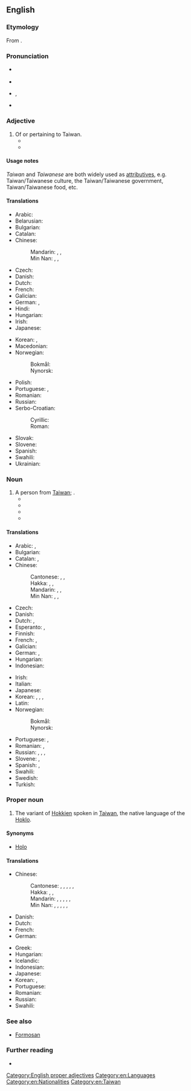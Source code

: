 {{also|taiwanese|Taïwanese}}
==English==
{{wikipedia}}

===Etymology===
From {{suffix|en|Taiwan|ese}}.

===Pronunciation===
* {{a|UK}} {{IPA|en|/taɪwəˈniːz/}}
* {{audio|en|LL-Q1860 (eng)-Vealhurl-Taiwanese.wav ‎|Audio (UK)}}
* {{a|US}} {{enPR|tī'wä-nēzʹ}}, {{IPA|en|/ˌtaɪwɑˈniːz/}}
* {{rhymes|en|iːz|s=3}}

===Adjective===
{{en-adj}}

# Of or pertaining to Taiwan.
#* {{quote-book
|en
|year=1997
|last=Hawksley
|first=Humphrey
|authorlink=Humphrey Hawksley
|author2=Simon Hoberton
|chapter=7
|title=Dragon Strike: The Millennium War
|url=https://archive.org/details/dragonstrikemill0000hawk_e7z1/
|genre=Fiction
|publisher={{w|Sidgwick & Jackson}}
|ISBN=0-283-06316-5
|OCLC=37536473
|page=338
|pageurl=https://archive.org/details/dragonstrikemill0000hawk_e7z1/page/338/
|text=As Reece Overhalt spoke to the President, the first reports came in of China’s invasion of the '''Taiwanese''' island of Peikan, just off the coast of Fujian.}}
#* {{quote-book
|en
|year=1998
|last=Storey
|first=Robert
|chapter=Islands of the Taiwan Straits
|title=Taiwan
|series={{w|Lonely Planet}}
|url=https://archive.org/details/taiwan00stor/
|edition=4th
|ISBN=0-86442-634-8
|OCLC=970524541
|OL=8314799M
|page=308
|pageurl=https://archive.org/details/taiwan00stor/page/308/
|text=At 6.30 am on 23 August 1958, Mao delivered his response to Khrushchev's peace initiative. The Chinese People's Liberation Army (PLA) rained thousands of artillery shells onto the '''Taiwanese''' islands of Kinmen and Matsu. The bombardment continued unabated for 44 days, during which time Kinmen sustained hits from over 474,000 artillery shells.}}

====Usage notes====
''Taiwan'' and ''Taiwanese'' are both widely used as [[attributives]], e.g. Taiwan/Taiwanese culture, the Taiwan/Taiwanese government, Taiwan/Taiwanese food, etc.

====Translations====
{{trans-top|relating to Taiwan}}
* Arabic: {{t|ar|تَايْوَانِيّ|tr=taywāniyy}}
* Belarusian: {{t|be|тайва́ньскі}}
* Bulgarian: {{t|bg|тайва́нски}}
* Catalan: {{t+|ca|taiwanès}}
* Chinese:
*: Mandarin: {{t+|cmn|臺灣|alt=臺灣的}}, {{t+|cmn|台灣|alt=台灣的}}, {{t+|cmn|台湾|alt=台湾的|tr=Táiwān de}}
*: Min Nan: {{t+|nan|臺灣|alt=臺灣的}}, {{t+|nan|台灣|alt=台灣的}}, {{t|nan|台湾|alt=台湾的|tr=Tâi-ôan--ê}}
* Czech: {{t+|cs|tchajwanský}}
* Danish: {{t|da|taiwansk}}
* Dutch: {{t+|nl|Taiwanees}}
* French: {{t+|fr|taïwanais}}
* Galician: {{t+|gl|taiwanés}}
* German: {{t+|de|taiwanisch}}, {{t+|de|Taiwan|alt=Taiwan-}}
* Hindi: {{t|hi|ताइवानी}}
* Hungarian: {{t+|hu|tajvani}}
* Irish: {{t|ga|Téavánach}}
* Japanese: {{t+|ja|台湾|alt=台湾の|tr=たいわんの, Taiwan no}}
{{trans-mid}}
* Korean: {{t+|ko|대만|alt=대만의}}, {{t+|ko|타이완|alt=타이완의}}
* Macedonian: {{t|mk|тајвански}}
* Norwegian:
*: Bokmål: {{t+|nb|taiwansk}}
*: Nynorsk: {{t+|nn|taiwansk}}
* Polish: {{t+|pl|tajwański}}
* Portuguese: {{t+|pt|taiwanês}}, {{t|pt|taiuanês}}
* Romanian: {{t|ro|taiwanez}}
* Russian: {{t+|ru|тайва́ньский}}
* Serbo-Croatian:
*: Cyrillic: {{t|sh|та̏јва̄нскӣ}}
*: Roman: {{t+|sh|tȁjvānskī}}
* Slovak: {{t|sk|taiwanský}}
* Slovene: {{t|sl|tájvanski}}
* Spanish: {{t+|es|taiwanés}}
* Swahili: {{t|sw|Kitaiwani}}
* Ukrainian: {{t|uk|тайва́нський}}
{{trans-bottom}}

===Noun===
{{en-noun|Taiwanese}}

# A person from [[Taiwan]]; {{non-gloss definition|usually plural}}.
#* {{quote-book
|en
|year=1965
|chapter=Lutheranism in Asia
|editor=Julius Bodensieck
|title=The Encyclopedia of the Lutheran Church
|url=https://archive.org/details/encyclopediaofl01bode/
|location=[[Minneapolis]]
|publisher={{w|Augsburg Publishing House}}
|volume=I
|LCCN=64-21500
|OCLC=1038167474
|page=125
|pageurl=https://archive.org/details/encyclopediaofl01bode/page/125/
|column=1
|text=Congregations consist mainly of Mandarin-speaking refugees from the mainland but '''Taiwanese''' are not excluded. Student centers were established at Taipei, Panchiao, and Tainan for Bible study, fellowship, and personal counseling.}}
#* {{quote-book
|en
|year=1978
|last=Nixon
|first=Richard
|authorlink=Richard Nixon
|title=RN: the Memoirs of Richard Nixon
|url=https://archive.org/details/rnmemoirsofricha00nixo/
|publisher=Grosset & Dunlap
|ISBN=0-448-14374-7
|LCCN=77-87793
|OCLC=760525066
|OL=7561812M
|page=570
|pageurl=https://archive.org/details/rnmemoirsofricha00nixo/page/570/
|text=Taiwan was the touchstone for both sides. We felt that we should not and could not abandon the '''Taiwanese'''; we were committed to Taiwan's right to exist as an independent nation.}}
#* {{quote-book
|en
|year=1996
|last=Marsh
|first=Robert M.
|chapter=Solidarity with Extended Kin
|title=The Great Transformation: Social Change in Taipei, Taiwan Since the 1960s
|url=https://archive.org/details/greattransformat0000mars/
|publisher={{w|M.E. Sharpe}}
|ISBN=1-56324-788-7
|LCCN=96-6317
|OCLC=925201650
|pages=149-150
|pageurl=https://archive.org/details/greattransformat0000mars/page/150/
|text=We know the “ethnic” distribution between '''Taiwanese''' and mainland Chinese households in each district (''ch’ü'') of Taipei. In 1963, the percent of '''Taiwanese''' households varied from only 28.8% in Taan district to 86% in Chiencheng district. In 1991, Taan again had the lowest percent of '''Taiwanese''' households (63%) and Tatung the highest (86%).}}
#* {{seemoreCites|en}}

====Translations====
{{trans-top|person from Taiwan}}
* Arabic: {{t|ar|تَايْوَانِيّ|m|tr=taywāniyy}}, {{t|ar|تَايْوَانِيَّة|f|tr=taywāniyya}}
* Bulgarian: {{t|bg|тайва́нец|m}}
* Catalan: {{t+|ca|taiwanès|m}}, {{t+|ca|taiwanesa|f}}
* Chinese:
*: Cantonese: {{t|yue|臺灣人}}, {{t|yue|台灣人}}, {{t|yue|台湾人|tr=toi4 waan1 jan4}}
*: Hakka: {{t|hak|臺灣人}}, {{t|hak|台灣人}}, {{t|hak|台湾人|tr=thòi-vàn-ngìn}}
*: Mandarin: {{t+|cmn|臺灣人}}, {{t+|cmn|台灣人}}, {{t+|cmn|台湾人|tr=táiwānrén}}
*: Min Nan: {{t+|nan|臺灣人}}, {{t+|nan|台灣人}}, {{t|nan|台湾人|tr=tâi-ôan-lâng}}
* Czech: {{t+|cs|Tchajwanec|m}}
* Danish: {{t|da|taiwaner|c}}
* Dutch: {{t+|nl|Taiwanees|m}}, {{t+|nl|Taiwanese|f}}
* Esperanto: {{t|eo|tajvanano}} {{qualifier|man or woman}}, {{t|eo|tajvananino}} {{qualifier|woman}}
* Finnish: {{t+|fi|taiwanilainen}}
* French: {{t+|fr|Taïwanais|m}}, {{t+|fr|Taïwanaise|f}}
* Galician: {{t+|gl|taiwanés|m}}
* German: {{t+|de|Taiwaner|m}}, {{t+|de|Taiwanerin|f}}
* Hungarian: {{t+|hu|tajvani}}
* Indonesian: {{t|id|[[orang]] [[Taiwan]]}}
{{trans-mid}}
* Irish: {{t|ga|Téavánach|m}}
* Italian: {{t+|it|taiwanese|m|f}}
* Japanese: {{t+|ja|台湾人|tr=たいわんじん, taiwanjin}}
* Korean: {{t|ko|대만인(臺灣人)}}, {{t|ko|[[대만]] [[사람]]}}, {{t|ko|타이완인}}, {{t|ko|[[타이완]] [[사람]]}}
* Latin: {{t|la|taiwanensis}}
* Norwegian:
*: Bokmål: {{t+|nb|taiwaner|m}}
*: Nynorsk: {{t+|nn|taiwanar|m}}
* Portuguese: {{t+|pt|taiwanês|m}}, {{t|pt|taiwanesa|f}}
* Romanian: {{t|ro|taiwanez|m}}, {{t|ro|taiwaneză|f}}
* Russian: {{t+|ru|тайва́нец|m}}, {{t|ru|[[жи́тельница]] [[Тайвань|Тайва́ня]]|f}}, {{t|ru|тайва́нька|f}} {{qualifier|colloquial}}, {{t|ru|тайва́нка|f}} {{qualifier|colloquial}}
* Slovene: {{t|sl|Tájvanec|m}}, {{t|sl|Tájvanka|f}}
* Spanish: {{t+|es|taiwanés|m}}, {{t+|es|taiwanesa|f}}
* Swahili: {{t+|sw|Mtaiwani}}
* Swedish: {{t+|sv|taiwanes}}
* Turkish: {{t+|tr|Tayvanlı}}
{{trans-bottom}}

===Proper noun===
{{en-proper noun}}

# The variant of [[Hokkien]] spoken in [[Taiwan]], the native language of the [[Hoklo]].

====Synonyms====
* [[Holo]]

====Translations====
{{trans-top|language}}
* Chinese:
*: Cantonese: {{t|yue|台灣話}}, {{t|yue|臺灣話}}, {{t|yue|台湾话|tr=toi4 waan1 waa6-2}}, {{t|yue|台語}}, {{t|yue|臺語}}, {{t|yue|台语|tr=toi4 jyu5}}
*: Hakka: {{t|hak|台灣話}}, {{t|hak|臺灣話}}, {{t|hak|台湾话|tr=thòi-vàn-fa}}
*: Mandarin: {{t+|cmn|台灣話}}, {{t+|cmn|臺灣話}}, {{t+|cmn|台湾话|tr=táiwānhuà}}, {{t+|cmn|台語}}, {{t+|cmn|臺語}}, {{t+|cmn|台语|tr=táiyǔ}}
*: Min Nan: {{t+|nan|臺語}}, {{t+|nan|台語}}, {{t|nan|台语|tr=tâi-gí, tâi-gú}}, {{t|nan|台灣話}}, {{t+|nan|臺灣話}}, {{t|nan|台湾话|tr=tâi-oân-ōe}}
* Danish: {{t|da|taiwansk}}
* Dutch: {{t+|nl|Taiwanees|n}}
* French: {{t+|fr|taïwanais|m}}
* German: {{t+|de|Taiwanisch|n}}
{{trans-mid}}
* Greek: {{t|el|ταϊβανικά|n-p}}
* Hungarian: {{t+|hu|tajvani}}
* Icelandic: {{t+|is|tævanska|f}}
* Indonesian: {{t|id|Bahasa Hokkien Taiwan}}
* Japanese: {{t+|ja|台湾語|tr=たいわんご, taiwango}}
* Korean: {{t|ko|대만어(臺灣語)}}, {{t|ko|타이완어}}
* Portuguese: {{t+|pt|taiwanês|m}}
* Romanian: {{t|ro|taiwaneză|f}}
* Russian: {{t+|ru|тайва́ньский|m}} {{qualifier|язы́к, диале́кт}}
* Swahili: {{t|sw|Kitaiwani}}
{{trans-bottom}}

===See also===
* [[Formosan]]

===Further reading===
* {{ethnologue|code=nan}}

[[Category:English proper adjectives]]
[[Category:en:Languages]]
[[Category:en:Nationalities]]
[[Category:en:Taiwan]]